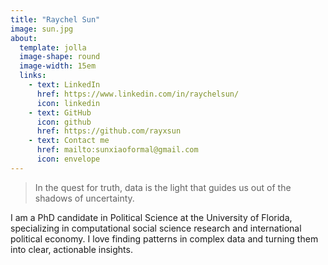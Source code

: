 ```yaml
---
title: "Raychel Sun"
image: sun.jpg
about:
  template: jolla
  image-shape: round
  image-width: 15em
  links:
    - text: LinkedIn
      href: https://www.linkedin.com/in/raychelsun/
      icon: linkedin
    - text: GitHub
      icon: github
      href: https://github.com/rayxsun
    - text: Contact me
      href: mailto:sunxiaoformal@gmail.com
      icon: envelope
---
```

> In the quest for truth, data is the light that guides us out of the shadows of uncertainty.

I am a PhD candidate in Political Science at the University of Florida, specializing in computational social science research and international political economy. I love finding patterns in complex data and turning them into clear, actionable insights.
